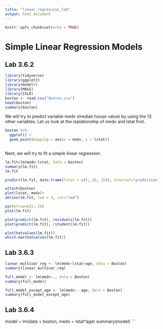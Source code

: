 ---
title: "linear_regression_lab"
output: html_document
---

```{r setup, include=FALSE}
knitr::opts_chunk$set(echo = TRUE)
```
# Simple Linear Regression Models

## Lab 3.6.2

```{r}
library(tidyverse)
library(ggplot2)
library(modelr)
library(MASS)
library(ISLR)
boston <- read.csv("Boston.csv")
head(boston)
summary(boston)

```

We will try to predict variable medv (median house value) by using the 13
other variables.
Let us look at the replationship of medv and lstat first.

```{r}
boston %>%
  ggplot() +
  geom_point(mapping = aes(x = medv, y = lstat))
  
```

Next, we will try to fit a simple linear regression.

```{r}
lm.fit=lm(medv~lstat, data = boston)
summary(lm.fit)
lm.fit
```

```{r}
predict(lm.fit, data.frame(lstat = c(5, 10, 15)), interval="prediction")
```
```{r}
attach(boston)
plot(lstat, medv)+
abline(lm.fit, lwd = 3, col="red")
```
```{r}
par(mfrow=c(2, 2))
plot(lm.fit)
```

```{r}
plot(predict(lm.fit), residuals(lm.fit))
plot(predict(lm.fit), rstudent(lm.fit))
```

```{r}
plot(hatvalues(lm.fit))
which.max(hatvalues(lm.fit))
```

## Lab 3.6.3
```{r}
linear_multivar_reg <- lm(medv~lstat+age, data = Boston)
summary(linear_multivar_reg)

full_model <- lm(medv~., data = Boston)
summary(full_model)

full_model_except_age <- lm(medv~.-age, data = Boston)
summary(full_model_except_age)
```
## Lab 3.6.4

model = lm(data = boston, medv ~ lstat*age)
summary(model)
```
